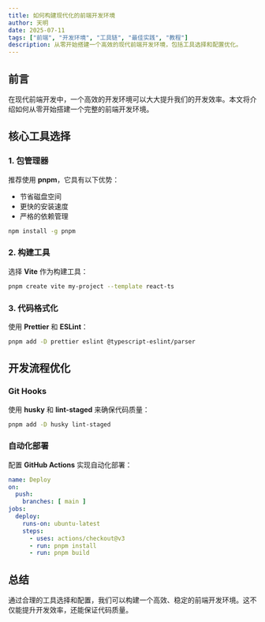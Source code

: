 ```yaml
---
title: 如何构建现代化的前端开发环境
author: 天明
date: 2025-07-11
tags: ["前端", "开发环境", "工具链", "最佳实践", "教程"]
description: 从零开始搭建一个高效的现代前端开发环境，包括工具选择和配置优化。
---
```


## 前言

在现代前端开发中，一个高效的开发环境可以大大提升我们的开发效率。本文将介绍如何从零开始搭建一个完整的前端开发环境。

## 核心工具选择

### 1. 包管理器

推荐使用 **pnpm**，它具有以下优势：

- 节省磁盘空间
- 更快的安装速度
- 严格的依赖管理

```bash
npm install -g pnpm
```

### 2. 构建工具

选择 **Vite** 作为构建工具：

```bash
pnpm create vite my-project --template react-ts
```

### 3. 代码格式化

使用 **Prettier** 和 **ESLint**：

```bash
pnpm add -D prettier eslint @typescript-eslint/parser
```

## 开发流程优化

### Git Hooks

使用 **husky** 和 **lint-staged** 来确保代码质量：

```bash
pnpm add -D husky lint-staged
```

### 自动化部署

配置 **GitHub Actions** 实现自动化部署：

```yaml
name: Deploy
on:
  push:
    branches: [ main ]
jobs:
  deploy:
    runs-on: ubuntu-latest
    steps:
      - uses: actions/checkout@v3
      - run: pnpm install
      - run: pnpm build
```

## 总结

通过合理的工具选择和配置，我们可以构建一个高效、稳定的前端开发环境。这不仅能提升开发效率，还能保证代码质量。
